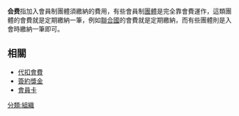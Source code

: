 {{Unreferenced|time=2021-12-29T22:09:22+00:00}}
'''会费'''指加入會員制團體須繳納的費用，有些會員制[[團體|團體]]是完全靠會費運作，這類團體的會費就是定期繳納一筆，例如[[聯合國|聯合國]]的會費就是定期繳納，而有些團體則是入會時繳納一筆即可。

==相關==
*[[代扣會費|代扣會費]]
*[[簽約獎金|簽約獎金]]
*[[會員卡|會員卡]]

[[分類:組織|分類:組織]]
{{組織小作品}}